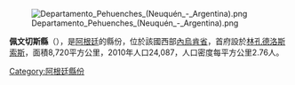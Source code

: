 {{Unreferenced|time=2021-02-19T17:39:08+00:00}}

[[Image:Departamento_Pehuenches_(Neuquén_-_Argentina).png|right]]

'''佩文切斯縣'''（{{lang-es|Departamento Pehuenches}}），是[[阿根廷|阿根廷]]的縣份，位於該國西部[[內烏肯省|內烏肯省]]，首府設於[[林孔德洛斯索斯|林孔德洛斯索斯]]，面積8,720平方公里，2010年人口24,087，人口密度每平方公里2.76人。

{{coord|37|23|25|S|68|55|31|W|source:kolossus-eswiki|display=title}}

{{Argentina-geo-stub}}
[[Category:阿根廷縣份|Category:阿根廷縣份]]